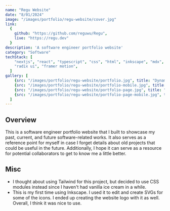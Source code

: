 ```yaml
---
name: "Regu Website"
date: "8/01/2024"
image: "/images/portfolio/regu-website/cover.jpg"
link:
  {
    github: "https://github.com/reguwu/Regu",
    live: "https://regu.dev"
  }
description: 'A software engineer portfolio website'
category: "Software"
techStack: [
    "nextjs", "react", "typescript", "css", "html", "inkscape", "mdx", "cloudflare", "vercel", 
    "radix ui", "framer motion",
  ]
gallery: [
    {src: "/images/portfolio/regu-website/portfolio.jpg", title: "Dynamic Content via Search, Filter, and Pagination"},
    {src: "/images/portfolio/regu-website/portfolio-mobile.jpg", title: "Responsive Mobile View"},
    {src: "/images/portfolio/regu-website/portfolio-page.jpg", title: "Portfolio Page via Dynamic Routing"},
    {src: "/images/portfolio/regu-website/portfolio-page-mobile.jpg", title: "Responsive Mobile View"},
  ]
---
```


## Overview
This is a software engineer portfolio website that I built to showcase my past, current, and future
software-related works. It also serves as a reference point for myself in case I forget details about
old projects that could be useful in the future. Additionally, I hope it can serve as a resource for
potential collaborators to get to know me a little better.

## Misc

- I thought about using Tailwind for this project, but decided to use CSS modules instead since I haven't
  had vanilla ice cream in a while.
- This is my first time using Inkscape. I used it to edit and create SVGs for some of the icons.
  I ended up creating the website logo with it as well. Overall, I think it was nice to use.